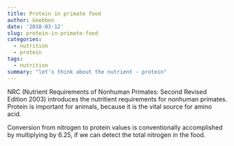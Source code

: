 ```yaml
---
title: Protein in primate food
author: Geebbon
date: '2018-03-12'
slug: protein-in-primate-food
categories:
  - nutrition
  - protein
tags:
  - nutrition
summary: "let's think about the nutrient - protein"
---
```


NRC (Nutrient Requirements of Nonhuman Primates: Second Revised Edition 2003) introduces the nutritient requirements for nonhuman primates. Protein is important for animals, because it is the vital source for amino acid.

Conversion from nitrogen to protein values is conventionally accomplished by multiplying by 6.25, if we can detect the total nitrogen in the food.